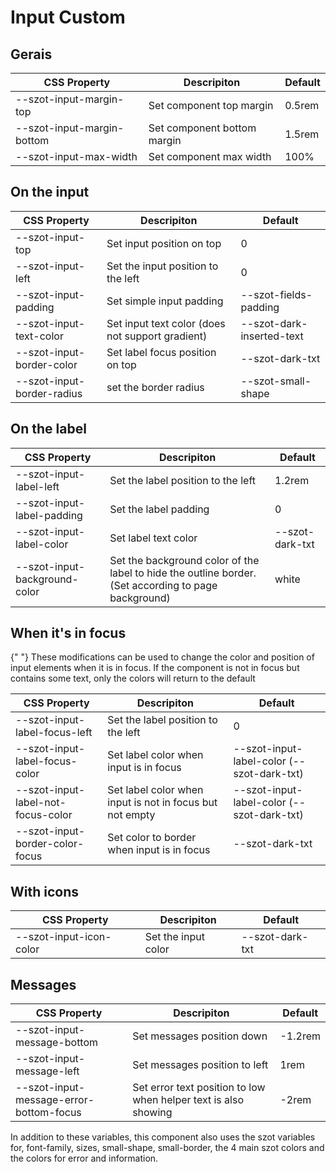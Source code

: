 <!-- Badge.stories.mdx -->



<Meta title="Components/FormFields/Input/Custom" />

# Input Custom

## Gerais

| CSS Property               | Descripiton                 | Default                 |
| -------------------------- | --------------------------- | ----------------------- |
| --szot-input-margin-top    | Set component top margin    | 0.5rem                  |
| --szot-input-margin-bottom | Set component bottom margin | 1.5rem                  |
| --szot-input-max-width     | Set component max width     | 100%                  |

## On the input

| CSS Property               | Descripiton                                      | Default                   |
| -------------------------- | ------------------------------------------------ | ------------------------- |
| --szot-input-top           | Set input position on top                        | 0                         |
| --szot-input-left          | Set the input position to the left               | 0                         |
| --szot-input-padding       | Set simple input padding                         | --szot-fields-padding     |
| --szot-input-text-color    | Set input text color (does not support gradient) | --szot-dark-inserted-text |
| --szot-input-border-color  | Set label focus position on top                  | --szot-dark-txt           |
| --szot-input-border-radius | set the border radius                            | --szot-small-shape        |

## On the label

| CSS Property                  | Descripiton                                                                                          | Default         |
| ----------------------------- | ---------------------------------------------------------------------------------------------------- | --------------- |
| --szot-input-label-left       | Set the label position to the left                                                                   | 1.2rem          |
| --szot-input-label-padding    | Set the label padding                                                                                | 0               |
| --szot-input-label-color      | Set label text color                                                                                 | --szot-dark-txt |
| --szot-input-background-color | Set the background color of the label to hide the outline border. (Set according to page background) | white           |

## When it's in focus

<p>
  {" "}
  These modifications can be used to change the color and position of input
  elements when it is in focus. If the component is not in focus but contains
  some text, only the colors will return to the default
</p>

| CSS Property                       | Descripiton                                              | Default                                    |
| ---------------------------------- | -------------------------------------------------------- | ------------------------------------------ |
| --szot-input-label-focus-left      | Set the label position to the left                       | 0                                          |
| --szot-input-label-focus-color     | Set label color when input is in focus                   | --szot-input-label-color (--szot-dark-txt) |
| --szot-input-label-not-focus-color | Set label color when input is not in focus but not empty | --szot-input-label-color (--szot-dark-txt) |
| --szot-input-border-color-focus    | Set color to border when input is in focus               | --szot-dark-txt                            |

## With icons

| CSS Property            | Descripiton         | Default         |
| ----------------------- | ------------------- | --------------- |
| --szot-input-icon-color | Set the input color | --szot-dark-txt |

## Messages

| CSS Property                            | Descripiton                                                     | Default |
| --------------------------------------- | --------------------------------------------------------------- | ------- |
| --szot-input-message-bottom             | Set messages position down                                      | -1.2rem |
| --szot-input-message-left               | Set messages position to left                                   | 1rem    |
| --szot-input-message-error-bottom-focus | Set error text position to low when helper text is also showing | -2rem   |

<p>
  In addition to these variables, this component also uses the szot variables
  for, font-family, sizes, small-shape, small-border, the 4 main szot colors and
  the colors for error and information.
</p>
